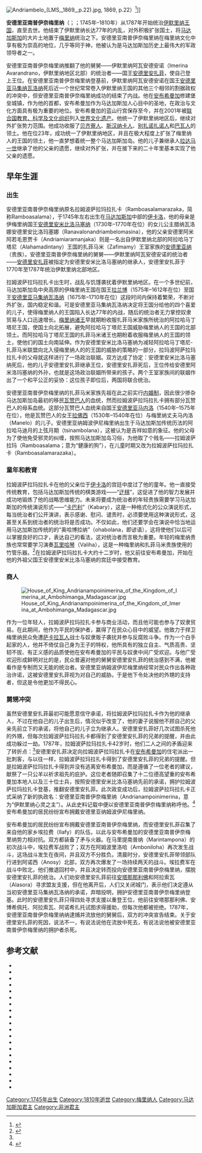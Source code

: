 {{Infobox monarch
| name            =安德里亚南普伊奈梅里纳
| succession      =[[伊默里纳君主列表|伊默里纳国王]] 
| image= Andrianampoinimerina.jpg
| caption         =拉玛南基若黑那（Ramanankirahina）于1905年左右根据想象绘制的安德里亚纳姆波伊尼梅里纳的画像
| reign           =约1787年–1810年
| coronation      =
| full name       =伊姆波阿萨拉玛·安德里亚南普伊奈梅里纳（Imboasalama Andrianampoinimerina）
| predecessor     =[[安德里安扎菲|安德里安扎菲]] 
| successor       =[[拉达马一世|拉达马一世]]
| spouse          =
| issue           =
| royal house     =
| dynasty         =霍瓦王朝（Hova）
| father          =安德里阿米阿若毛恩贾卡（Andriamiaramanjaka）
| mother          =公主腊纳瓦洛娜安德里安比洛玛塞娜（Ranavalonanandriambelomasina）
| birth_date      = 1745年
| birth_place  =[[伊默里纳十二圣山#伊卡洛山|伊卡洛]]
| death_date = {{Death year and age|1810|1745}}
| death_place  =[[塔那那利佛|塔那那利佛]]
| date of burial  =1810年
| place of burial =[[安布希曼加|安布希曼加]]
}}

[[File:Andriambelo_(LMS,_1869,_p.22).jpg|thumb]], 1869, p.22）<ref name="Fruits-LMS">{{cite book|editor1-last=London Missionary Society|title=Fruits of Toil in the London Missionary Society|date=1869|publisher=John Snow & Co.|location=London|page=22|url=https://archive.org/details/fruitsoftoilinth17115gut|accessdate=12 September 2016}}</ref>]]

'''安德里亚南普伊奈梅里纳'''（{{lang-mg|Andrianampoinimerina}}；{{IPA-mg|anˈɖʐianˌmpuʲnˈmerʲnə̥}}；1745年–1810年）从1787年开始统治[[伊默里纳王国|伊默里纳王国]]，直至去世。他结束了伊默里纳长达77年的内乱，对外积极扩张国土，将[[马达加斯加|马达加斯加]]的大片土地置于[[梅里纳人|梅里纳]]统治之下。安德里亚南普伊奈梅里纳在梅里纳文化中享有极为崇高的地位，几乎等同于神，他被认为是马达加斯加历史上最伟大的军政领导者之一。

安德里亚南普伊奈梅里纳推翻了他的舅舅——伊默里纳阿瓦安德安诺（Imerina Avarandrano，伊默里纳地区北部）的统治者——国王[[安德里安扎菲|安德里安扎菲]]，使自己登上王位。在安德里亚南普伊奈梅里纳登基前，伊默里纳阿瓦安德安诺在国王[[安德里亚马集纳瓦洛纳|安德里亚马集纳瓦洛纳]]死后近一个世纪常常卷入伊默里纳王国的其他三个相邻的割据政权的冲突中，但安德里亚南普伊奈梅里纳成功的结束了内战。他在[[安布希曼加|安布希曼加]]修建堡垒城镇，作为他的首都，安布希曼加作为马达加斯加人心目中的圣地，在政治与文化方面具有极为重要的地位。安布希曼加的蓝山行宫保存至今，并在2001年被[[联合国教育、科学及文化组织|联合国教育、科学及文化组织]]列入[[世界遗产|世界文化遗产]]。他统一了伊默里纳地区后，继续对外扩张势力范围。他成功收服了[[贝齐寮人|贝齐寮人]]、[[斯汉纳卡人|斯汉纳卡人]]、[[别扎诺扎诺人|别扎诺扎诺人]]和[[巴瓦人|巴瓦人]]的领土。他在位23年，成功统一了伊默里纳地区，并且在极大程度上扩张了梅里纳人的王国的领土，他一直梦想着统一整个马达加斯加岛。他的儿子兼继承人[[拉达马一世|拉达马一世]]继承了他的父亲的遗愿，继续对外扩张，并在接下来的二十年里基本实现了他父亲的遗愿。

==早年生涯==

===出生===

安德里亚南普伊奈梅里纳原名拉姆波萨拉玛拉扎卡（Ramboasalamarazaka，简称Ramboasalama），{{sfn|Ade Ajayi|1998|page=413}}于1745年左右出生在[[马达加斯加|马达加斯加]]中部的[[伊默里纳十二圣山#伊卡洛山|伊卡洛]]，他的母亲是伊梅里纳国王[[安德里安米比洛马塞纳|安德里安米比洛马塞纳]]（1730年–1770年在位）的女儿公主腊纳瓦洛娜安德里安比洛玛塞娜（Ranavalonandriambelomasina），他的父亲安德里阿米阿若毛恩贾卡（Andriamiaramanjaka）则是一名出自伊默里纳北部的阿拉哈马丁塔尼（Alahamadintany）王国的扎菲马米（Zafimamy）王室家族的[[安德里亚纳|安德里亚纳]]（贵族）。安德里亚南普伊奈梅里纳的舅舅——伊默里纳阿瓦安德安诺的统治者——[[安德里安扎菲|安德里安扎菲]]被指定为安德里安米比洛马塞纳的继承人，安德里安扎菲于1770年至1787年统治伊默里纳北部地区。{{sfn|Rich|2012|pages=229-230}}

拉姆波萨拉玛拉扎卡出生时，战乱与饥馑袭扰着伊默里纳地区。{{sfn|Callet|1908|p=49}}在一个多世纪前，马达加斯加岛中央高原的伊梅里纳王国在国王[[拉兰博|拉兰博]]（1575年–1612年在位）至国王[[安德里亚马集纳瓦洛纳|安德里亚马集纳瓦洛纳]]（1675年–1710年在位）这段时间内保持着繁荣，不断对外扩张，国内稳定和谐。可是安德里亚马集纳瓦洛纳决定将王国分给他的四个喜爱的儿子，使得梅里纳人的王国陷入长达77年的内战，随后的统治者无力掌控奴隶贸易与人口迅速增长。{{sfn|Ogot|1992|p=877}}[[马达加斯加君主列表|梅里纳诸王]]早就期盼收服扎菲马米家族所统治的阿拉哈马丁塔尼王国，使国土向北拓展，避免阿拉哈马丁塔尼王国威胁梅里纳人的王国的北部领土。而阿拉哈马丁塔尼王国的扎菲马米诸王也期盼着收服梅里纳人的王国的领土，使他们的国土向南延伸。作为安德里安米比洛马塞纳为减轻阿拉哈马丁塔尼-扎菲马米联盟向北入侵梅里纳人的的王国的威胁的策略的一部分，拉玛波阿萨拉玛拉扎卡的父母就这样进行了一场政治联姻。双方达成了协定：安德里安米比洛马塞纳死后，他的儿子安德里安扎菲继承王位，安德里安扎菲死后，王位传给安德里阿米洛玛塞纳的外孙，也就是这场政治联姻所带来的孩子。{{sfn|Callet|1908|p=49}}两个王室家族间的联姻作出了一个和平公正的妥协：这位孩子即位后，两国将联合统治。{{sfn|Callet|1908|p=49}}

安德里亚南普伊奈梅里纳的扎菲马米家族先祖在此之前实行[[内婚制|内婚制]]，因此很少掺杂马达加斯加岛最初的移民[[瓦赞巴人|瓦赞巴人]]的血统，然而拉姆波萨拉玛拉扎卡拥有部分瓦赞巴人的母系血统。这部分瓦赞巴人血统来自国王[[安德里亚马内洛|安德里亚马内洛]]（1540年–1575年在位），他是瓦赞巴人的女王[[拉佛西|拉佛西]]（1530年–1540年在位）与梅里纳丈夫马内洛（Manelo）的儿子。{{sfn|Raison-Jourde|1983|p=182}}{{sfn|Raison-Jourde|1983|p=182}}安德里亚纳姆波伊尼梅里纳出生于马达加斯加传统历法的阿拉哈马迪月的上弦月期（tsinambolana），这被认为是吉祥如意的象征。他的父母为了使他免受邪灵的纠缠，按照马达加斯加岛习俗，为他取了个贱名——拉姆波萨拉玛（Ramboasalama；意为“健康的狗”），在儿童时期又改为拉姆波萨拉玛拉扎卡（Ramboasalamarazaka）。{{sfn|Rich|2012|pages=229-230}}

===童年和教育===

拉姆波萨拉玛拉扎卡在他的父亲位于[[伊默里纳十二圣山#伊卡洛山|伊卡洛]]的宫廷中度过了他的童年。{{sfn|Rich|2012|pp=229-230}}他一直接受传统教育，包括马达加斯加传统的棋类游戏——“[[迂棋|迂棋]]”，这促进了他的智力发展并成功地锻炼了他的战略思维能力。{{sfn|Rabedaoro|2010|p=11}}未来将要成为统治者的年轻贵族需要学习马达加斯加的传统演说形式——“[[卡巴利|卡巴利]]”（Kabary），这是一种格式化的公众演说形式，每当统治者们公开演讲，表示感谢、慰问、谴责时，必须要使用这种演说形式，这甚至关系到统治者的统治将是否成功。不仅如此，他们还要学会在演说中恰当地运用马达加斯加传统的的“奥哈博拉纳”（ohabolana，即谚语），这将使他们以后可以掌握良好的口才，表达自己的看法，这对统治者而言极为重要。{{sfn|Domenichini-Ramiaramanana|1983|p=499}}年轻的梅里纳贵族也常常要学习演奏[[瓦里哈琴|瓦里哈琴]]（Valiha），这是一种梅里纳和扎菲马米贵族使用的竹管乐器。<ref name="Schmidhoffer">{{cite journal  | last = Schmidhoffer  | first = August  | year =   | title = Some Remarks on the Austronesian Background of Malagasy music  | journal = Working Paper  | volume =   | issue =   | pages =   | url = http://www.scu.edu.tw/music/2005ifet/3e.pdf  | format = PDF  | access-date = 2016-12-01  | archive-date = 2011-07-17  | archive-url = https://web.archive.org/web/20110717144756/http://www.scu.edu.tw/music/2005ifet/3e.pdf  | dead-url = no  }}</ref>在拉姆波萨拉玛拉扎卡大约十二岁时，他又前往安布希曼加，开始在他的外祖父国王安德里安米比洛马塞纳的宫廷中接受教育。{{sfn|Rich|2012|pages=229-230}}

===商人===
[[File:House_of_King_Andrianampoinimerina_of_the_Kingdom_of_Imerina_at_Ambohimanga_Madagascar.jpg|thumb]]

作为一位年轻人，拉姆波萨拉玛拉扎卡参与商业活动，而且他可能也参与了奴隶贸易。{{sfn|Rich|2012|pages=229-230}}在此期间，他作为平民的保护者，赢得了在民众心目中的威望。他致力于捍卫梅里纳民众免遭[[萨卡拉瓦人|萨卡拉瓦人]]战士与奴隶贩子袭扰并参与反腐败斗争。{{sfn|Rich|2012|pages=229-230}}作为一个白手起家的人，他并不倚仗自己身为王子的特权，他所具有的独立自主、气质高贵、坚韧不拔、有正义感的品质使他在安布希曼加的平民与奴隶中间广受欢迎。{{sfn|Callet|1908|pp=80-86}}与他广受欢迎形成鲜明对比的是，民众普遍对他的舅舅安德里安扎菲的统治感到不满，他被看作是专制而又无能的统治者。安德里亚纳姆波伊尼梅里纳经常对民众作出各种政治许诺，这被安德里安扎菲视为对自己的威胁。于是他下令处决他的外甥的支持者，但这是令他更加不得民心。{{sfn|Callet|1908|p=70}}

===舅甥冲突===

虽然安德里安扎菲最初可能愿意信守承诺，将拉姆波萨拉玛拉扎卡作为他的继承人，不过在他自己的儿子出生后，情况似乎改变了，他的妻子说服他不顾自己的父亲先前立下的承诺，将他自己的儿子立为继承人。{{sfn|Callet|1908|pp=75, 79}}安德里安扎菲好几次试图杀死他的外甥，但每次拉姆波萨拉玛拉扎卡都得到了安德里安扎菲的兄弟的提醒，并由此成功躲过一劫。{{sfn|Callet|1908|p=75}}1787年，拉姆波萨拉玛拉扎卡42岁时，他们二人之间的矛盾迎来了转折点：<ref name="Berg"/>安德里安扎菲决定向拉姆波萨拉玛拉扎卡在[[安布希曼加|安布希曼加]]的住宅派出一批刺客，与以往一样，拉姆波萨拉玛拉扎卡得到了安德里安扎菲的兄弟的提醒。但是拉姆波萨拉玛拉扎卡得到并没有逃离安布希曼加，而是遵循了一位老者的建议，献祭了一只公羊以祈求祖先的庇护。这位老者随即召集了十二位德高望重的安布希曼加本地人以及三十位士兵，按照安德里安米比洛马塞纳先前的承诺，拥护拉姆波萨拉玛拉扎卡登基，推翻安德里安扎菲。{{sfn|Callet|1908|pp=76-77}}此次政变成功后，拉姆波萨拉玛拉扎卡正式采纳了新的执政名：安德里亚南普伊奈梅里纳（Andrianampoinimerina，意为“伊默里纳心灵之主”）。从此史料记载中便以安德里亚南普伊奈梅里纳称呼他。<ref name="Berg">{{cite journal  | last = Berg  | first = Gerald M.  | year = 1988  | title = Sacred Acquisition: Andrianampoinimerina at Ambohimanga, 1777-1790  | url = https://archive.org/details/sim_journal-of-african-history_1988_29_2/page/191  | journal = The Journal of African History  | volume = 29  | issue = 2  | pages = 191–211  | doi = 10.1017/S002185370002363X | jstor=182380}}</ref>安布希曼加的居民纷纷宣布拥戴安德里亚纳姆波伊尼梅里纳。{{sfn|Callet|1908|pp=76-77}}

安布希曼加的居民纷纷宣布拥戴安德里亚南普伊奈梅里纳，而安德里安扎菲召集了来自他的家乡埃拉费（Ilafy）的队伍，以此与安布希曼加的安德里亚南普伊奈梅里纳势力相对抗。双方都装备了矛与火器。在马里提南普纳（Marintampona）的初次战斗中，埃拉费军战败了；双方在阿姆波里洛哈（Amboniloha）再次发生战斗，这场战斗发生在夜间，并且双方不分胜负。清晨时分，安德里安扎菲带领部队行进到阿诺西（Anosy）北部，双方再次爆发了一场持续两天的战斗。埃拉费军在战斗中败北，他们撤退回村中，并且决定转而投向安德里亚南普伊奈梅里纳，摆脱安德里安扎菲的统治。人们劝安德里安扎菲前往[[安塔那那利佛|安塔那那利佛]]和阿拉索瓦（Alasora）寻求盟友支援，但在他离开后，人们又关闭城门，表示他们决定遵从当初安德里亚马集纳瓦洛纳的承诺，弃暗投明，拥护安德里亚南普伊奈梅里纳登基。此时的安德里安扎菲只得四处寻求支援以重登王位，他前往安塔那那利佛、安博希佩托、阿拉索瓦、阿诺希扎托试图求得援助，但每次他都被拒绝。{{sfn|Callet|1908|pp=84-86}}1787年，安德里亚南普伊奈梅里纳纳逮捕并流放他的舅舅后，双方的冲突宣告结束。关于安德里安扎菲的死因，说法不一，有说法说他在流放中死去，有说法说他被安德里亚南普伊奈梅里纳的拥护者杀死。{{sfn|Callet|1908|pp=87-88}}

==参考文献==
{{Reflist}}
*{{Cite book | last = Ade Ajayi | first = Jacob F. | title = General history of Africa: Africa in the nineteenth century until the 1880s | publisher = UNESCO | location = Paris | year = 1998 | isbn = 9780520067011 | url = https://books.google.com/books?id=VC7kKcXdDhkC&printsec=frontcover#v=onepage&q&f=false | ref = harv | access-date = 2016-11-30 | archive-date = 2021-02-08 | archive-url = https://web.archive.org/web/20210208164619/https://books.google.com/books?id=VC7kKcXdDhkC&printsec=frontcover#v=onepage&q&f=false | dead-url = no }}
*{{cite book | last1 = Blanchy | first1 = Sophie | last2 = Rakotoarisoa | first2 = Jean-Aimé | last3 = Beaujard | first3 = Philippe | last4 = Radimilahy | first4 = Chantal | year = 2006 | title = Les dieux au service du peuple. Itinéraires religieux, médiations, syncrétisme à Madagascar | language = fr | publisher = Karthala Editions | location = Paris | isbn = 9782811140465 | url = https://books.google.com.pk/books?id=-Fx57S9Yuw0C&printsec=frontcover#v=onepage&q&f=false | ref = harv | access-date = 2016-11-30 | archive-date = 2019-08-15 | archive-url = https://web.archive.org/web/20190815013255/https://books.google.com.pk/books?id=-Fx57S9Yuw0C&printsec=frontcover#v=onepage&q&f=false | dead-url = no }}
*{{cite book | last = Callet | first = François | year = 1908 | title = Tantara ny andriana eto Madagasikara (histoire des rois) | publisher = Imprimerie Catholique | location = Antananarivo | language = fr | ref = harv }}
*{{cite book | last = Campbell | first = Gwyn | title = David Griffiths and the Missionary "History of Madagascar" | publisher = Brill | location = Leiden, the Netherlands | year = 2012 | isbn = 978-90-04-20980-0 | url = https://books.google.com/books?id=7pDNL4apVpgC&printsec=frontcover#v=onepage&q&f=false | ref = harv | access-date = 2016-11-30 | archive-date = 2021-02-08 | archive-url = https://web.archive.org/web/20210208164633/https://books.google.com/books?id=7pDNL4apVpgC&printsec=frontcover#v=onepage&q&f=false | dead-url = no }}
*{{cite book | last = Domenichini-Ramiaramanana | first = Bakoly | title = Du ohabolana au hainteny: langue, littérature et politique à Madagascar | publisher = KARTHALA Editions | location = Paris | year = 1983 | isbn = 9782865370634 | url = https://books.google.com.pk/books?id=jJ_75MRoqwEC&printsec=frontcover#v=onepage&q&f=false | ref = harv | access-date = 2016-11-30 | archive-date = 2020-10-20 | archive-url = https://web.archive.org/web/20201020181012/https://books.google.com.pk/books?id=jJ_75MRoqwEC&printsec=frontcover#v=onepage&q&f=false | dead-url = no }}
*{{cite book | last1 = Ellis | first1 = Stephen | last2 = Rajaonah | first2 = Faranirina | title = L'insurrection des menalamba: une révolte à Madagascar, 1895–1898 | publisher = Karthala Editions | location = Paris | year = 1998 | isbn = 978-2-86537-796-1 | language = fr | url = https://books.google.com/books?id=jgWNe5XBpzYC&printsec=frontcover#v=onepage&q&f=false | ref = harv | access-date = 2016-11-30 | archive-date = 2019-08-13 | archive-url = https://web.archive.org/web/20190813225325/https://books.google.com/books?id=jgWNe5XBpzYC&printsec=frontcover#v=onepage&q&f=false | dead-url = no }}   
*{{cite book | last1 = Fage | first1 = J.D. | last2 = Flint | first2 = J.E. | last3 = Oliver | first3 = R.A. | year = 1986 | title = The Cambridge History of Africa: From c. 1790 to c. 1870 | publisher = Cambridge University Press | location = London | isbn = 0-521-20413-5 | url = https://books.google.com/books?id=BOHYn7J4YzQC&printsec=frontcover#v=onepage&q&f=false | ref = harv | access-date = 2016-11-30 | archive-date = 2020-07-08 | archive-url = https://web.archive.org/web/20200708144058/https://books.google.com/books?id=BOHYn7J4YzQC&printsec=frontcover#v=onepage&q&f=false | dead-url = no }}
*{{cite book| last = Featherman | first = Americus | year = 1888 | title = Social history of the races of mankind: Volume 2, Part 2 | url = https://books.google.com/books?id=Gw-gAAAAMAAJ&printsec=frontcover#v=onepage&q&f=false | publisher = Trübner & Co | location = London | ref = harv }}
*{{cite book |last=Fournet-Guérin |first=Catherine |title=Vivre à Tananarive: géographie du changement dans la capitale malgache |publisher=Karthala Editions |location=Antananarivo, Madagascar |year=2007 |isbn=978-2-84586-869-4 |url=https://books.google.com/books?id=U_NHlyeI3mcC&printsec=frontcover#v=onepage&q&f=false |language=fr |ref=harv |access-date=2016-11-30 |archive-date=2020-07-26 |archive-url=https://web.archive.org/web/20200726051127/https://books.google.com/books?id=U_NHlyeI3mcC&printsec=frontcover#v=onepage&q&f=false |dead-url=no }} 
*{{cite book | last1 = Freeman | first1 = Joseph John | last2 = Johns | first2 = David | year = 1840 | title = A narrative of the persecution of the Christians in Madagascar: with details of the escape of six Christian refugees now in England | publisher = J. Snow | location = Berlin | url = https://books.google.com/books?id=rAMNAAAAIAAJ&printsec=frontcover#v=onepage&q&f=false | ref = harv | access-date = 2016-11-30 | archive-date = 2020-07-08 | archive-url = https://web.archive.org/web/20200708143408/https://books.google.com/books?id=rAMNAAAAIAAJ&printsec=frontcover#v=onepage&q&f=false | dead-url = no }}
*{{cite book   | last = Frémigacci   | first = Jean | year = 1999 | language = fr | chapter = Le Rova de Tananarive: Destruction d'un lieu saint ou constitution d'une référence identitaire? | title = Histoire d'Afrique | editor-last = Chrétien | editor-first = Jean-Pierre | publisher = Éditions Karthala | location = Paris | ref = harv }}
*{{cite book  | last = Galibert  | first = Didier  | title = Les gens du pouvoir à Madagascar – Etat postcolonial, légitimités et territoire (1956–2002)  | publisher = Karthala Editions  | location = Antananarivo  | year = 2009  | isbn = 9782811131432  | language = fr  | url = http://books.google.rw/books?id=DoEG8JNlKvAC&printsec=frontcover#v=onepage&q&f=false  | ref = harv  | access-date = 2016-11-30  | archive-date = 2013-10-14  | archive-url = https://web.archive.org/web/20131014174234/http://books.google.rw/books?id=DoEG8JNlKvAC&printsec=frontcover#v=onepage&q&f=false  | dead-url = no  }} 
*{{cite book | last = Nave | first = Ari | year = 2010 | chapter = Andrianampoinimerina | url = http://books.google.com.pk/books?id=A0XNvklcqbwC&printsec=frontcover#v=onepage&q&f=false | title = Encyclopedia of Africa, Volume 2 | publisher = Oxford University Press | isbn = 9780195337709 | ref = harv | editor-last = Appiah, A. and H.L. Gates | access-date = 2016-11-30 | archive-date = 2014-08-11 | archive-url = https://web.archive.org/web/20140811095128/http://books.google.com.pk/books?id=A0XNvklcqbwC&printsec=frontcover#v=onepage&q&f=false | dead-url = no }}  
*{{cite book | last = Ogot | first = Bethwell | title = Africa from the Sixteenth to the Eighteenth Century | publisher = UNESCO | location = Paris | year = 1992 | url = https://books.google.com/books?id=WAQbp7aLpZkC&printsec=frontcover#v=onepage&q&f=false | isbn = 978-92-3-101711-7 | ref = harv | access-date = 2016-11-30 | archive-date = 2020-08-20 | archive-url = https://web.archive.org/web/20200820010114/https://books.google.com/books?id=WAQbp7aLpZkC&printsec=frontcover#v=onepage&q&f=false | dead-url = no }}  
*{{cite book | last = Rabedaoro | first = Eris | year = 2010 | title = Fanorona | publisher = Publibook | location = Paris | language = fr | isbn = 9782748355871 | url = https://books.google.com.pk/books?id=tAgwoWB7pgsC&printsec=frontcover#v=onepage&q&f=false | ref = harv | access-date = 2016-11-30 | archive-date = 2019-08-15 | archive-url = https://web.archive.org/web/20190815012849/https://books.google.com.pk/books?id=tAgwoWB7pgsC&printsec=frontcover#v=onepage&q&f=false | dead-url = no }}  
*{{Cite book | last = Raison-Jourde | first = Françoise | title = Les souverains de Madagascar | publisher = Karthala Editions | location = Paris | year = 1983 | isbn = 978-2-86537-059-7 | url = https://books.google.com/books?id=nKSlFJjgC9UC&printsec=frontcover#v=onepage&q&f=false | language = fr | ref = harv | access-date = 2016-11-30 | archive-date = 2020-10-06 | archive-url = https://web.archive.org/web/20201006065019/https://books.google.com/books?id=nKSlFJjgC9UC&printsec=frontcover#v=onepage&q&f=false | dead-url = no }}
*{{cite book | last = Raison-Jourde | first = Françoise | pages = 201–212 | year = 2012 | chapter = Andrianampoinimerina et la tentative d'autonomisation de l'état Merina.  Madagascar XVIIIe siecle | url = http://books.google.com.pk/books?id=Vj9JmuI7yt8C&dq=andrianampoinimerina&source=gbs_navlinks_s | title = L'invention religieuse en Afrique: histoire et religion en Afrique noire | publisher = Karthala Editions | isbn = 9782865373734 | ref = harv | editor-last = Chrétien | editor-first = Jean-Pierre | language = fr | access-date = 2016-11-30 | archive-date = 2014-08-09 | archive-url = https://web.archive.org/web/20140809120954/http://books.google.com.pk/books?id=Vj9JmuI7yt8C&dq=andrianampoinimerina&source=gbs_navlinks_s | dead-url = no }}
*{{cite book | last1 = Ranaivo | first1 = Flavien | last2 = Janicot | first2 = Claude | year = 1968 | language = fr | title = Les guides bleues: Madagascar | publisher = Librairie Hachette | location = Paris | ref = harv }}
*{{cite book | last = Rich | first = Jeremy | pages = 229–230 | year = 2012 | chapter = Andrianampoinimerina | url = http://books.google.com.pk/books?id=39JMAgAAQBAJ&printsec=frontcover#v=onepage&q&f=false | title = Dictionary of African Biography | publisher = Oxford University Press | isbn = 9780195382075 | ref = harv | editor-last = Akyeampong, EK and HL Gates | access-date = 2016-11-30 | archive-date = 2014-08-10 | archive-url = https://web.archive.org/web/20140810141638/http://books.google.com.pk/books?id=39JMAgAAQBAJ&printsec=frontcover#v=onepage&q&f=false | dead-url = no }}
*{{cite book | last = Van Zant | first = Peter | year = 2013 | url = https://books.google.com.pk/books?id=lg8ZjslR2REC&printsec=frontcover#v=onepage&q&f=false | title = New Developments In Asian Studies | publisher = Routledge | location = New York | isbn = 9781136174704 | ref = harv | access-date = 2016-11-30 | archive-date = 2019-08-11 | archive-url = https://web.archive.org/web/20190811182602/https://books.google.com.pk/books?id=lg8ZjslR2REC&printsec=frontcover#v=onepage&q&f=false | dead-url = no }}

{{DEFAULTSORT:Andrianampoinimerina}}
[[Category:1745年出生|Category:1745年出生]]
[[Category:1810年逝世|Category:1810年逝世]]
[[Category:梅里纳人|Category:梅里纳人]]
[[Category:马达加斯加君主|Category:马达加斯加君主]]
[[Category:非洲君主|Category:非洲君主]]